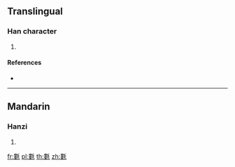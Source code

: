 ==Translingual==

===Han character===
{{Han char|rn=82|rad=毛|as=11|sn=15|four=52414|canj=LVHQU|ids=⿰婁毛}}

# {{defn|Han|sort=毛11}}

====References====
* {{Han ref|kx=0595.440|dkj=16949|dj=0987.200|hdz=32004.140|uh=6C00|ud=27648|bh=E5F6|bd=58870}}

----

==Mandarin==

===Hanzi===
{{cmn-hanzi|pin=[[lǘ]] ([[lü2]])|wg=lü<sup>2</sup>}}

# {{defn|lang=cmn|sort=毛11}}

[[fr:氀]]
[[pl:氀]]
[[th:氀]]
[[zh:氀]]